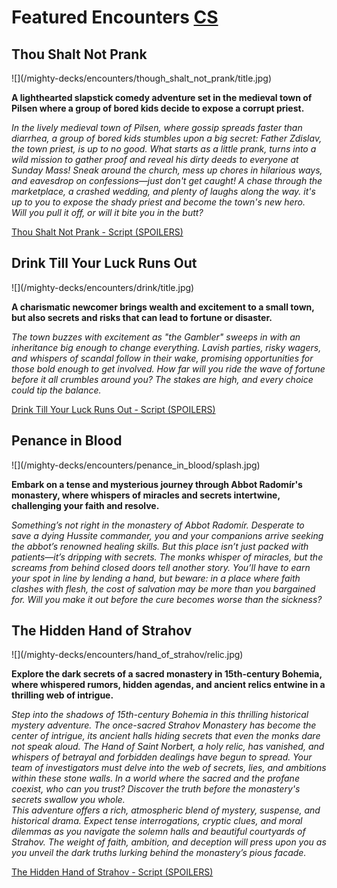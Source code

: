 ---
---

# Featured Encounters [CS](index-cs)

## Thou Shalt Not Prank

<div className="inline-block -my-10">
![](/mighty-decks/encounters/though_shalt_not_prank/title.jpg)
</div>

**A lighthearted slapstick comedy adventure set in the medieval town of Pilsen where a group of bored kids decide to expose a corrupt priest.**

_In the lively medieval town of Pilsen, where gossip spreads faster than diarrhea, a group of bored kids stumbles upon a big secret: Father Zdislav, the town priest, is up to no good. What starts as a little prank, turns into a wild mission to gather proof and reveal his dirty deeds to everyone at Sunday Mass! Sneak around the church, mess up chores in hilarious ways, and eavesdrop on confessions—just don't get caught! A chase through the marketplace, a crashed wedding, and plenty of laughs along the way. it's up to you to expose the shady priest and become the town's new hero.  
Will you pull it off, or will it bite you in the butt?_

[Thou Shalt Not Prank - Script (SPOILERS)](PH-en-though-shalt-not-prank)

## Drink Till Your Luck Runs Out

<div className="inline-block -my-10">
![](/mighty-decks/encounters/drink/title.jpg)
</div>

**A charismatic newcomer brings wealth and excitement to a small town, but also secrets and risks that can lead to fortune or disaster.**

_The town buzzes with excitement as "the Gambler" sweeps in with an inheritance big enough to change everything. Lavish parties, risky wagers, and whispers of scandal follow in their wake, promising opportunities for those bold enough to get involved. How far will you ride the wave of fortune before it all crumbles around you? The stakes are high, and every choice could tip the balance._

[Drink Till Your Luck Runs Out - Script (SPOILERS)](PH-en-drink-till-your-luck-runs-out)

## Penance in Blood

<div className="inline-block -my-10">
![](/mighty-decks/encounters/penance_in_blood/splash.jpg)
</div>

**Embark on a tense and mysterious journey through Abbot Radomír's monastery, where whispers of miracles and secrets intertwine, challenging your faith and resolve.**

_Something’s not right in the monastery of Abbot Radomír. Desperate to save a dying Hussite commander, you and your companions arrive seeking the abbot’s renowned healing skills. But this place isn’t just packed with patients—it’s dripping with secrets. The monks whisper of miracles, but the screams from behind closed doors tell another story. You’ll have to earn your spot in line by lending a hand, but beware: in a place where faith clashes with flesh, the cost of salvation may be more than you bargained for. Will you make it out before the cure becomes worse than the sickness?_

## The Hidden Hand of Strahov

<div className="inline-block -my-10">
![](/mighty-decks/encounters/hand_of_strahov/relic.jpg)
</div>

**Explore the dark secrets of a sacred monastery in 15th-century Bohemia, where whispered rumors, hidden agendas, and ancient relics entwine in a thrilling web of intrigue.**

_Step into the shadows of 15th-century Bohemia in this thrilling historical mystery adventure. The once-sacred Strahov Monastery has become the center of intrigue, its ancient halls hiding secrets that even the monks dare not speak aloud. The Hand of Saint Norbert, a holy relic, has vanished, and whispers of betrayal and forbidden dealings have begun to spread. Your team of investigators must delve into the web of secrets, lies, and ambitions within these stone walls. In a world where the sacred and the profane coexist, who can you trust? Discover the truth before the monastery's secrets swallow you whole.  
This adventure offers a rich, atmospheric blend of mystery, suspense, and historical drama. Expect tense interrogations, cryptic clues, and moral dilemmas as you navigate the solemn halls and beautiful courtyards of Strahov. The weight of faith, ambition, and deception will press upon you as you unveil the dark truths lurking behind the monastery’s pious facade._

[The Hidden Hand of Strahov - Script (SPOILERS)](PH-en-the-hidden-hand-of-strahov-info)